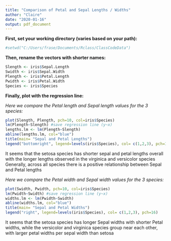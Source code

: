 ```yaml
---
title: "Comparison of Petal and Sepal Lengths / Widths"
author: "Claire"
date: "2020-01-16"
output: pdf_document
---
```

**First, set your working directory (varies based on your path):**
```r
#setwd("C:/Users/frase/Documents/Rclass/ClassCodeData")
```

**Then, rename the vectors with shorter names:**

```r
Slength <- iris$Sepal.Length
Swidth <- iris$Sepal.Width
Plength <- iris$Petal.Length
Pwidth <- iris$Petal.Width
Species <- iris$Species
```

**Finally, plot with the regression line:**

*Here we compare the Petal length and Sepal length values for the 3 species:*
```r
plot(Slength, Plength, pch=10, col=iris$Species)
lm(Plength~Slength) #save regression line (y~x)
lengths.lm <- lm(Plength~Slength)
abline(lengths.lm, col="blue")
title(main= "Sepal and Petal Lengths")
legend("bottomright", legend=levels(iris$Species), col= c(1,2,3), pch=16)
```

It seems that the setosa species has shorter sepal and petal lengths overall with the longer lengths observed in the virginica and versicolor species
Generally, across all species there is a positive relationship between Sepal and Petal lengths


*Here we compare the Petal width and Sepal width values for the 3 species:*
```r
plot(Swidth, Pwidth, pch=10, col=iris$Species)
lm(Pwidth~Swidth) #save regression line (y~x)
widths.lm <- lm(Pwidth~Swidth)
abline(widths.lm, col="blue")
title(main= "Sepal and Petal Widths")
legend("right", legend=levels(iris$Species), col= c(1,2,3), pch=16)
```

It seems that the setosa species has longer Sepal widths with shorter Petal widths, while the versicolor and virginica species group near each other, with larger petal widths per sepal width than setosa

